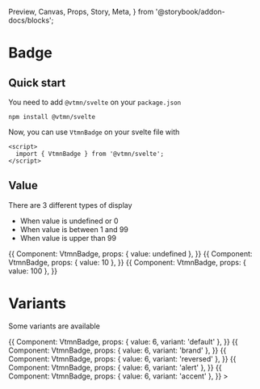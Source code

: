   Preview,
  Canvas,
  Props,
  Story,
  Meta,
} from '@storybook/addon-docs/blocks';

<Meta title="Components / Indicators / VtmnBadge / Documentation" />

# Badge

## Quick start

You need to add `@vtmn/svelte` on your `package.json`

```
npm install @vtmn/svelte
```

Now, you can use `VtmnBadge` on your svelte file with

```svelte
<script>
  import { VtmnBadge } from '@vtmn/svelte';
</script>
```

## Value

There are 3 different types of display

- When value is undefined or 0
- When value is between 1 and 99
- When value is upper than 99

<Canvas>
  <Story name="No value">
    {{
      Component: VtmnBadge,
      props: { value: undefined },
    }}
  </Story>
  <Story name="Default">
    {{
      Component: VtmnBadge,
      props: { value: 10 },
    }}
  </Story>
  <Story name="More than 99">
    {{
      Component: VtmnBadge,
      props: { value: 100 },
    }}
  </Story>
</Canvas>

# Variants

Some variants are available

<Canvas>
  <Story name="Variant default">
    {{
      Component: VtmnBadge,
      props: { value: 6, variant: 'default' },
    }}
  </Story>
  <Story name="Variant brand">
    {{
      Component: VtmnBadge,
      props: { value: 6, variant: 'brand' },
    }}
  </Story>
  <Story name="Variant reversed">
    {{
      Component: VtmnBadge,
      props: { value: 6, variant: 'reversed' },
    }}
  </Story>
  <Story name="Variant alert">
    {{
      Component: VtmnBadge,
      props: { value: 6, variant: 'alert' },
    }}
  </Story>
  <Story name="Variant accent">
    {{
      Component: VtmnBadge,
      props: { value: 6, variant: 'accent' },
    }}
    >
  </Story>
</Canvas>
